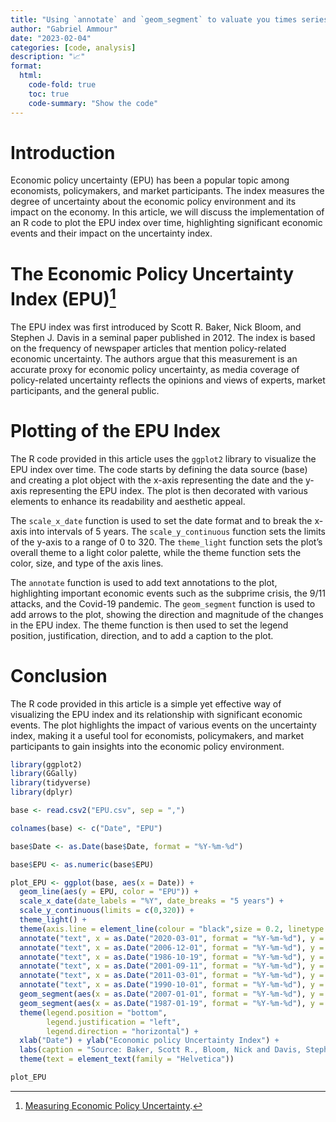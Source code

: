 ```yaml
---
title: "Using `annotate` and `geom_segment` to valuate you times series"
author: "Gabriel Ammour"
date: "2023-02-04"
categories: [code, analysis]
description: "📈"
format: 
  html: 
    code-fold: true
    toc: true
    code-summary: "Show the code"
---
```


# Introduction

Economic policy uncertainty (EPU) has been a popular topic among economists, policymakers, and market participants. The index measures the degree of uncertainty about the economic policy environment and its impact on the economy. In this article, we will discuss the implementation of an R code to plot the EPU index over time, highlighting significant economic events and their impact on the uncertainty index.

# The Economic Policy Uncertainty Index (EPU)[^1]

[^1]: [Measuring Economic Policy Uncertainty](https://doi.org/10.1093/qje/qjw024).

The EPU index was first introduced by Scott R. Baker, Nick Bloom, and Stephen J. Davis in a seminal paper published in 2012. The index is based on the frequency of newspaper articles that mention policy-related economic uncertainty. The authors argue that this measurement is an accurate proxy for economic policy uncertainty, as media coverage of policy-related uncertainty reflects the opinions and views of experts, market participants, and the general public.

# Plotting of the EPU Index

The R code provided in this article uses the `ggplot2` library to visualize the EPU index over time. The code starts by defining the data source (base) and creating a plot object with the x-axis representing the date and the y-axis representing the EPU index. The plot is then decorated with various elements to enhance its readability and aesthetic appeal.

The `scale_x_date` function is used to set the date format and to break the x-axis into intervals of 5 years. The `scale_y_continuous` function sets the limits of the y-axis to a range of 0 to 320. The `theme_light` function sets the plot's overall theme to a light color palette, while the theme function sets the color, size, and type of the axis lines.

The `annotate` function is used to add text annotations to the plot, highlighting important economic events such as the subprime crisis, the 9/11 attacks, and the Covid-19 pandemic. The `geom_segment` function is used to add arrows to the plot, showing the direction and magnitude of the changes in the EPU index. The theme function is then used to set the legend position, justification, direction, and to add a caption to the plot.

# Conclusion

The R code provided in this article is a simple yet effective way of visualizing the EPU index and its relationship with significant economic events. The plot highlights the impact of various events on the uncertainty index, making it a useful tool for economists, policymakers, and market participants to gain insights into the economic policy environment.

```r
library(ggplot2)
library(GGally)
library(tidyverse)
library(dplyr)
```

```r
base <- read.csv2("EPU.csv", sep = ",")
```

```r
colnames(base) <- c("Date", "EPU")
```

```r
base$Date <- as.Date(base$Date, format = "%Y-%m-%d")
```

```r
base$EPU <- as.numeric(base$EPU)
```

```r
plot_EPU <- ggplot(base, aes(x = Date)) +
  geom_line(aes(y = EPU, color = "EPU")) +
  scale_x_date(date_labels = "%Y", date_breaks = "5 years") +
  scale_y_continuous(limits = c(0,320)) +
  theme_light() +
  theme(axis.line = element_line(colour = "black",size = 0.2, linetype = "solid")) +
  annotate("text", x = as.Date("2020-03-01", format = "%Y-%m-%d"), y = 320, label = "Covid-19", color = "black", angle=0,  size = 2) +
  annotate("text", x = as.Date("2006-12-01", format = "%Y-%m-%d"), y = 190, label = "Subprime", color = "black", angle=0, size = 2) +
  annotate("text", x = as.Date("1986-10-19", format = "%Y-%m-%d"), y = 185, label = "Black Monday", color = "black", angle=0, size = 2) +
  annotate("text", x = as.Date("2001-09-11", format = "%Y-%m-%d"), y = 200, label = "9/11", color = "black", angle=0, size = 2) +
  annotate("text", x = as.Date("2011-03-01", format = "%Y-%m-%d"), y = 260, label = "Euro debt crisis", color = "black", angle=0, size = 2) +
  annotate("text", x = as.Date("1990-10-01", format = "%Y-%m-%d"), y = 185, label = "Gulf war I", color = "black", angle=0, size = 2) +
  geom_segment(aes(x = as.Date("2007-01-01", format = "%Y-%m-%d"), y = 180, xend = as.Date("2008-01-01", format = "%Y-%m-%d") , yend=150), arrow = arrow(length = unit(.12, "cm"),type = "closed")) +
  geom_segment(aes(x = as.Date("1987-01-19", format = "%Y-%m-%d"), y = 180, xend = as.Date("1987-10-19", format = "%Y-%m-%d"), yend = 165), arrow = arrow(length = unit(.12, "cm"),type = "closed")) +
  theme(legend.position = "bottom", 
        legend.justification = "left",
        legend.direction = "horizontal") +
  xlab("Date") + ylab("Economic policy Uncertainty Index") +
  labs(caption = "Source: Baker, Scott R., Bloom, Nick and Davis, Stephen J., Economic Policy Uncertainty Index for United States", color = "Legend : ") +
  theme(text = element_text(family = "Helvetica"))

plot_EPU
```
